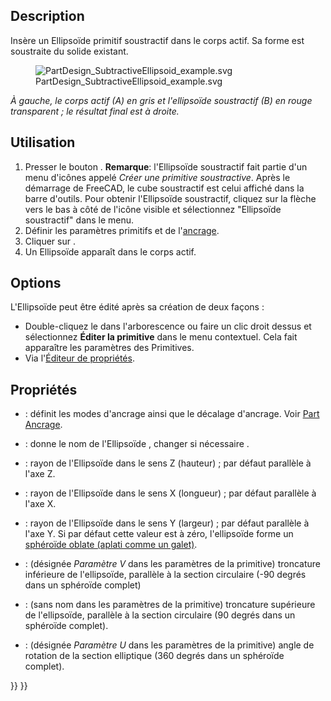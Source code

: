 <languages/>

{{Docnav/fr
|[[PartDesign_SubtractiveCone/fr|Cône soustractif]]
|[[PartDesign_SubtractiveTorus/fr|Tore soustractif]]
|[[PartDesign_Workbench/fr|Atelier PartDesign]]
|IconL=PartDesign_SubtractiveCone.svg
|IconR=PartDesign_SubtractiveTorus.svg
|IconC=Workbench_PartDesign.svg
}}

{{GuiCommand/fr
|Name=PartDesign SubtractiveEllipsoid
|Name/fr=PartDesign Ellipsoïde soustractif
|MenuLocation=PartDesign → Créer une primitive soustractive → Ellipsoïde soustractif 
|Workbenches=[[PartDesign_Workbench/fr|PartDesign]]
|Version=0.17
|SeeAlso=[[PartDesign_CompPrimitiveSubtractive/fr|PartDesign Primitives soustractives]], [[PartDesign_AdditiveEllipsoid/fr|PartDesign Ellipsoïde additif]]
}}

==Description==

Insère un Ellipsoïde primitif soustractif dans le corps actif. Sa forme est soustraite du solide existant.

[[File:PartDesign_SubtractiveEllipsoid_example.svg|none]]

''À gauche, le corps actif (A) en gris et l'ellipsoïde soustractif (B) en rouge transparent ; le résultat final est à droite.''

<span id="Usage"></span>
==Utilisation==

# Presser le bouton {{Button|[[Image:PartDesign SubtractiveEllipsoid.svg|24px]] '''Ellipsoïde additif'''}}. '''Remarque''': l'Ellipsoïde soustractif fait partie d'un menu d'icônes appelé ''Créer une primitive soustractive''. Après le démarrage de FreeCAD, le cube soustractif est celui affiché dans la barre d'outils. Pour obtenir l'Ellipsoïde soustractif, cliquez sur la flèche vers le bas à côté de l'icône visible et sélectionnez "Ellipsoïde soustractif" dans le menu.
# Définir les paramètres primitifs et de l'[[Part_EditAttachment/fr|ancrage]].
# Cliquer sur {{Button|OK}}.
# Un Ellipsoïde apparaît dans le corps actif.

==Options==

L'Ellipsoïde peut être édité après sa création de deux façons :
* Double-cliquez le dans l'arborescence ou faire un clic droit dessus et sélectionnez '''Éditer la primitive''' dans le menu contextuel. Cela fait apparaître les paramètres des Primitives. 
* Via l'[[Property_editor/fr|Éditeur de propriétés]].

<span id="Properties"></span>
==Propriétés==

* {{PropertyData|Attachment}} : définit les modes d'ancrage ainsi que le décalage d'ancrage. Voir [[Part_EditAttachment/fr|Part Ancrage]].
* {{PropertyData|Label}} : donne le nom de l'Ellipsoïde , changer si nécessaire .
* {{PropertyData|Radius1}} : rayon de l'Ellipsoïde dans le sens Z (hauteur) ; par défaut parallèle à l'axe Z. 
* {{PropertyData|Radius2}} : rayon de l'Ellipsoïde dans le sens X (longueur) ; par défaut parallèle à l'axe X. 
* {{PropertyData|Radius3}} : rayon de l'Ellipsoïde dans le sens Y (largeur) ; par défaut parallèle à l'axe Y. Si par défaut cette valeur est à zéro, l'ellipsoïde forme un [https://fr.wikipedia.org/wiki/Ellipso%C3%AFde_de_r%C3%A9volution sphéroïde oblate (aplati comme un galet)].
* {{PropertyData|Angle1}} : (désignée ''Paramètre V'' dans les paramètres de la primitive) troncature inférieure de l'ellipsoïde, parallèle à la section circulaire (-90 degrés dans un sphéroïde complet)
* {{PropertyData|Angle2}} : (sans nom dans les paramètres de la primitive) troncature supérieure de l'ellipsoïde, parallèle à la section circulaire (90 degrés dans un sphéroïde complet).
* {{PropertyData|Angle3}} : (désignée ''Paramètre U'' dans les paramètres de la primitive) angle de rotation de la section elliptique (360 degrés dans un sphéroïde complet).


{{Docnav/fr
|[[PartDesign_SubtractiveCone/fr|Cône soustractif]]
|[[PartDesign_SubtractiveTorus/fr|Tore soustractif]]
|[[PartDesign_Workbench/fr|Atelier PartDesign]]
|IconL=PartDesign_SubtractiveCone.svg
|IconR=PartDesign_SubtractiveTorus.svg
|IconC=Workbench_PartDesign.svg
}}

{{PartDesign_Tools_navi{{#translation:}}}}
{{Userdocnavi{{#translation:}}}}